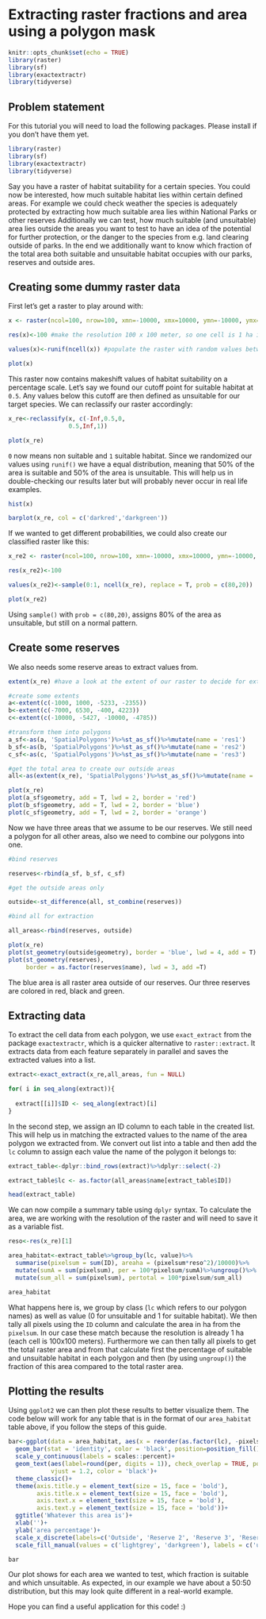 
# Extracting raster fractions and area using a polygon mask

```r
knitr::opts_chunk$set(echo = TRUE)
library(raster)
library(sf)
library(exactextractr)
library(tidyverse)

```

## Problem statement

For this tutorial you will need to load the following packages. Please install if you don't have them yet.

```r
library(raster)
library(sf)
library(exactextractr)
library(tidyverse)
```

Say you have a raster of habitat suitability for a certain species. You could now be interested, how much suitable habitat lies within certain defined areas. For example we could check weather the species is adequately protected by extracting how much suitable area lies within National Parks or other reserves Additionally we can test, how much suitable (and unsuitable) area lies outside the areas you want to test to have an idea of the potential for further protection, or the danger to the species from e.g. land clearing outside of parks. In the end we additionally want to know which fraction of the total area both suitable and unsuitable habitat occupies with our parks, reserves and outside ares.

## Creating some dummy raster data

First let's get a raster to play around with:

```r
x <- raster(ncol=100, nrow=100, xmn=-10000, xmx=10000, ymn=-10000, ymx=10000)

res(x)<-100 #make the resolution 100 x 100 meter, so one cell is 1 ha in size

values(x)<-runif(ncell(x)) #populate the raster with random values between 0 - 1

plot(x)
```

This raster now contains makeshift values of habitat suitability on a percentage scale. Let's say we found our cutoff point for suitable habitat at `0.5`. Any values below this cutoff are then defined as unsuitable for our target species. We can reclassify our raster accordingly:

```r
x_re<-reclassify(x, c(-Inf,0.5,0,
                 0.5,Inf,1))

plot(x_re)
```

`0` now means non suitable and `1` suitable habitat. Since we randomized our values using `runif()` we have a equal distribution, meaning that 50% of the area is suitable and 50% of the area is unsuitable. This will help us in double-checking our results later but will probably never occur in real life examples.

```r
hist(x)

barplot(x_re, col = c('darkred','darkgreen'))
```

If we wanted to get different probabilities, we could also create our classified raster like this:

```r
x_re2 <- raster(ncol=100, nrow=100, xmn=-10000, xmx=10000, ymn=-10000, ymx=10000)

res(x_re2)<-100

values(x_re2)<-sample(0:1, ncell(x_re), replace = T, prob = c(80,20))

plot(x_re2)
```

Using `sample()` with `prob = c(80,20)`, assigns 80% of the area as unsuitable, but still on a normal pattern.

## Create some reserves

We also needs some reserve areas to extract values from. 

```r
extent(x_re) #have a look at the extent of our raster to decide for extent of dummy areas

#create some extents
a<-extent(c(-1000, 1000, -5233, -2355))
b<-extent(c(-7000, 6530, -400, 4223))
c<-extent(c(-10000, -5427, -10000, -4785))

#transform them into polygons
a_sf<-as(a, 'SpatialPolygons')%>%st_as_sf()%>%mutate(name = 'res1')  
b_sf<-as(b, 'SpatialPolygons')%>%st_as_sf()%>%mutate(name = 'res2')    
c_sf<-as(c, 'SpatialPolygons')%>%st_as_sf()%>%mutate(name = 'res3')  

#get the total area to create our outside areas 
all<-as(extent(x_re), 'SpatialPolygons')%>%st_as_sf()%>%mutate(name = 'outside')  

plot(x_re)
plot(a_sf$geometry, add = T, lwd = 2, border = 'red')
plot(b_sf$geometry, add = T, lwd = 2, border = 'blue')
plot(c_sf$geometry, add = T, lwd = 2, border = 'orange')
```

Now we have three areas that we assume to be our reserves. We still need a polygon for all other areas, also we need to combine our polygons into one.

```r
#bind reserves

reserves<-rbind(a_sf, b_sf, c_sf)

#get the outside areas only

outside<-st_difference(all, st_combine(reserves))

#bind all for extraction

all_areas<-rbind(reserves, outside)

plot(x_re)
plot(st_geometry(outside$geometry), border = 'blue', lwd = 4, add = T)
plot(st_geometry(reserves), 
     border = as.factor(reserves$name), lwd = 3, add =T)


```

The blue area is all raster area outside of our reserves. Our three reserves are colored in red, black and green. 

## Extracting data

To extract the cell data from each polygon, we use `exact_extract` from the package `exactextractr`, which is a quicker alternative to `raster::extract`. It extracts data from each feature separately in parallel and saves the extracted values into a list.

```r
extract<-exact_extract(x_re,all_areas, fun = NULL)

for( i in seq_along(extract)){
  
  extract[[i]]$ID <- seq_along(extract)[i]
}

```

In the second step, we assign an ID column to each table in the created list. This will help us in matching the extracted values to the name of the area polygon we extracted from. We convert out list into a table and then add the `lc` column to assign each value the name of the polygon it belongs to:

```r
extract_table<-dplyr::bind_rows(extract)%>%dplyr::select(-2)

extract_table$lc <- as.factor(all_areas$name[extract_table$ID])

head(extract_table)
```

We can now compile a summary table using `dplyr` syntax. To calculate the area, we are working with the resolution of the raster and will need to save it as a variable fist.

```r
reso<-res(x_re)[1]

area_habitat<-extract_table%>%group_by(lc, value)%>%
  summarise(pixelsum = sum(ID), areaha = (pixelsum*reso^2)/10000)%>%
  mutate(sumA = sum(pixelsum), per = 100*pixelsum/sumA)%>%ungroup()%>%
  mutate(sum_all = sum(pixelsum), pertotal = 100*pixelsum/sum_all)

area_habitat
```
What happens here is, we group by class (`lc` which refers to our polygon names) as well as value (0 for unsuitable and 1 for suitable habitat). We then tally all pixels using the `ID` column and calculate the area in ha from the `pixelsum`. In our case these match because the resolution is already 1 ha (each cell is 100x100 meters). Furthermore we can then tally all pixels to get the total raster area and from that calculate first the percentage of suitable and unsuitable habitat in each polygon and then (by using `ungroup()`) the fraction of this area compared to the total raster area.

## Plotting the results

Using `ggplot2` we can then plot these results to better visualize them. The code below will work for any table that is in the format of our `area_habitat` table above, if you follow the steps of this guide.

```r
bar<-ggplot(data = area_habitat, aes(x = reorder(as.factor(lc), -pixelsum), y = per, fill = as.factor(value)))+
  geom_bar(stat = 'identity', color = 'black', position=position_fill(), show.legend = FALSE)+
  scale_y_continuous(labels = scales::percent)+
  geom_text(aes(label=round(per, digits = 1)), check_overlap = TRUE, position=position_fill(),
            vjust = 1.2, color = 'black')+
  theme_classic()+
  theme(axis.title.y = element_text(size = 15, face = 'bold'),
        axis.title.x = element_text(size = 15, face = 'bold'),
        axis.text.x = element_text(size = 15, face = 'bold'), 
        axis.text.y = element_text(size = 15, face = 'bold'))+
  ggtitle('Whatever this area is')+
  xlab('')+
  ylab('area percentage')+
  scale_x_discrete(labels=c('Outside', 'Reserve 2', 'Reserve 3', 'Reserve 1'))+
  scale_fill_manual(values = c('lightgrey', 'darkgreen'), labels = c('unsuitable', 'suitable'), name = '')

bar
```

Our plot shows for each area we wanted to test, which fraction is suitable and which unsuitable. As expected, in our example we have about a 50:50 distribution, but this may look quite different in a real-world example.

Hope you can find a useful application for this code! :)